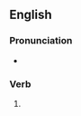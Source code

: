 ==English==

===Pronunciation===
* {{IPA|/bɹaʊzd/|lang=en}}

===Verb===
{{head|en|verb form}}

# {{en-past of|browse}}